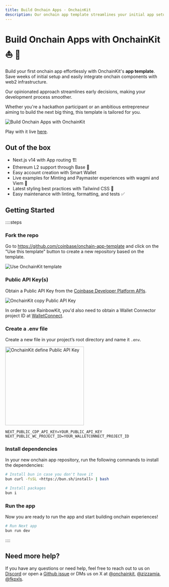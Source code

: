 ```yaml
---
title: Build Onchain Apps · OnchainKit
description: Our onchain app template streamlines your initial app setup and seamlessly integrates onchain components with web2 infrastructure, saving you weeks of effort.
---
```


# Build Onchain Apps with OnchainKit ⛵️ 🌊

Build your first onchain app effortlessly with OnchainKit's **app template**. Save weeks of initial setup 
and easily integrate onchain components with web2 infrastructure.

Our opinionated approach streamlines early decisions, making your development process smoother.

Whether you're a hackathon participant or an ambitious entrepreneur aiming to build the next big thing, this template is tailored for you.

<img
  alt="Build Onchain Apps with OnchainKit"
  src="https://onchainkit.xyz/assets/onchain-app-template-1.png"
  width="auto"
/>

Play with it live [here](https://onchain-app-template.vercel.app).

## Out of the box

- Next.js v14 with App routing 🏗️
- Ethereum L2 support through Base 🔵
- Easy account creation with Smart Wallet
- Live examples for Minting and Paymaster experiences with wagmi and Viem 🚀
- Latest styling best practices with Tailwind CSS 💅
- Easy maintenance with linting, formatting, and tests ✅

## Getting Started

::::steps

### Fork the repo

Go to https://github.com/coinbase/onchain-app-template and click on the "Use this template" button to create a new repository based on the template.

<img
  alt="Use OnchainKit template"
  src="https://onchainkit.xyz/assets/use-onchain-app-template.png"
  width="auto"
/>

### Public API Key(s)

Obtain a Public API Key from the [Coinbase Developer Platform APIs](https://portal.cdp.coinbase.com/products/onchainkit).

<img
  alt="OnchainKit copy Public API Key"
  src="https://onchainkit.xyz/assets/copy-api-key-guide.png"
  width="auto"
/>

In order to use RainbowKit, you'd also need to obtain a Wallet Connector project ID at [WalletConnect](https://cloud.walletconnect.com/app).

### Create a .env file

Create a new file in your project’s root directory and name it `.env`.

<img
  alt="OnchainKit define Public API Key"
  src="https://onchainkit.xyz/assets/getting-started-create-env-file.png"
  width="250"
/>

```tsx [.env]
NEXT_PUBLIC_CDP_API_KEY=YOUR_PUBLIC_API_KEY
NEXT_PUBLIC_WC_PROJECT_ID=YOUR_WALLETCONNECT_PROJECT_ID
```

### Install dependencies

In your new onchain app repository, run the following commands to install the dependencies:

```bash
# Install bun in case you don't have it
bun curl -fsSL <https://bun.sh/install> | bash

# Install packages
bun i
```

### Run the app

Now you are ready to run the app and start building onchain experiences!

```bash
# Run Next app
bun run dev
```

::::

## Need more help?

If you have any questions or need help, feel free to reach out to us on [Discord](https://discord.com/invite/cdp) 
or open a [Github issue](https://github.com/coinbase/onchainkit/issues) or DMs us 
on X at [@onchainkit](https://x.com/onchainkit), [@zizzamia](https://x.com/zizzamia), [@fkpxls](https://x.com/fkpxls).
